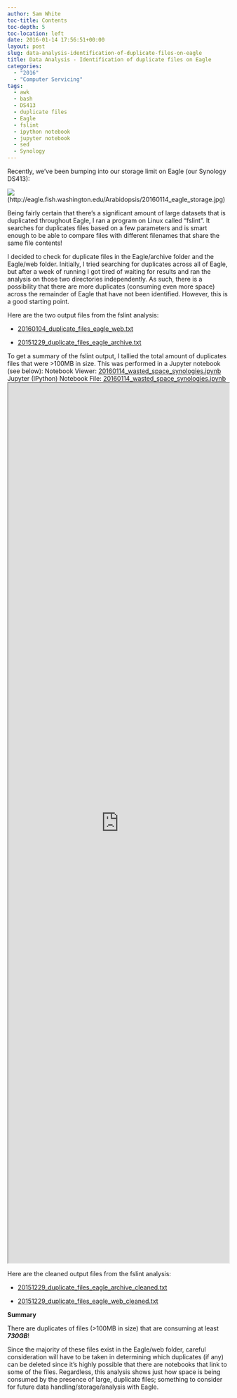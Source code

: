 ```yaml
---
author: Sam White
toc-title: Contents
toc-depth: 5
toc-location: left
date: 2016-01-14 17:56:51+00:00
layout: post
slug: data-analysis-identification-of-duplicate-files-on-eagle
title: Data Analysis - Identification of duplicate files on Eagle
categories:
  - "2016"
  - "Computer Servicing"
tags:
  - awk
  - bash
  - DS413
  - duplicate files
  - Eagle
  - fslint
  - ipython notebook
  - jupyter notebook
  - sed
  - Synology
---
```


Recently, we've been bumping into our storage limit on Eagle (our Synology DS413):

![](https://eagle.fish.washington.edu/Arabidopsis/20160114_eagle_storage.jpg)(http://eagle.fish.washington.edu/Arabidopsis/20160114_eagle_storage.jpg)



Being fairly certain that there's a significant amount of large datasets that is duplicated throughout Eagle, I ran a program on Linux called "fslint". It searches for duplicates files based on a few parameters and is smart enough to be able to compare files with different filenames that share the same file contents!

I decided to check for duplicate files in the Eagle/archive folder and the Eagle/web folder. Initially, I tried searching for duplicates across all of Eagle, but after a week of running I got tired of waiting for results and ran the analysis on those two directories independently. As such, there is a possibility that there are more duplicates (consuming even more space) across the remainder of Eagle that have not been identified. However, this is a good starting point.

Here are the two output files from the fslint analysis:




    
  * [20160104_duplicate_files_eagle_web.txt](https://eagle.fish.washington.edu/Arabidopsis/20160104_duplicate_files_eagle_web.txt)

    
  * [20151229_duplicate_files_eagle_archive.txt](https://eagle.fish.washington.edu/Arabidopsis/20151229_duplicate_files_eagle_archive.txt)





To get a summary of the fslint output, I tallied the total amount of duplicates files that were >100MB in size. This was performed in a Jupyter notebook (see below):
Notebook Viewer: [20160114_wasted_space_synologies.ipynb](https://nbviewer.ipython.org/url/eagle.fish.washington.edu/Arabidopsis/iPythonNotebooks/20160114_wasted_space_synologies.ipynb)
Jupyter (IPython) Notebook File: [20160114_wasted_space_synologies.ipynb](https://eagle.fish.washington.edu/Arabidopsis/iPythonNotebooks/20160114_wasted_space_synologies.ipynb)
<iframe src="https://nbviewer.ipython.org/url/eagle.fish.washington.edu/Arabidopsis/iPythonNotebooks/20160114_wasted_space_synologies.ipynb" width="100%" height="2000" scrolling="yes"></iframe>


Here are the cleaned output files from the fslint analysis:




    
  * [20151229_duplicate_files_eagle_archive_cleaned.txt](https://eagle.fish.washington.edu/Arabidopsis/20151229_duplicate_files_eagle_archive_cleaned.txt)

    
  * [20151229_duplicate_files_eagle_web_cleaned.txt](https://eagle.fish.washington.edu/Arabidopsis/20160104_duplicate_files_eagle_web_cleaned.txt)





**Summary**

There are duplicates of files (>100MB in size) that are consuming at least **_730GB_**!

Since the majority of these files exist in the Eagle/web folder, careful consideration will have to be taken in determining which duplicates (if any) can be deleted since it's highly possible that there are notebooks that link to some of the files. Regardless, this analysis shows just how space is being consumed by the presence of large, duplicate files; something to consider for future data handling/storage/analysis with Eagle.

